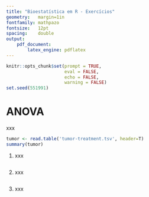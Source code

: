 ```yaml
---
title: "Bioestatística em R - Exercícios"
geometry:   margin=1in
fontfamily: mathpazo
fontsize:   12pt
spacing:    double
output:
    pdf_document:
        latex_engine: pdflatex
---
```


```r
knitr::opts_chunk$set(prompt = TRUE,
                      eval = FALSE,
                      echo = FALSE,
                      warning = FALSE)
set.seed(551991)
```

\begin{itemize}
    \item[] \makebox[2cm]{Nome:\hfill}      \line(1,0){250}
    \item[] \makebox[2cm]{Data:\hfill}      \line(1,0){250}
    \item[] \makebox[2cm]{Matricula:\hfill} \line(1,0){250}
\end{itemize}

# ANOVA

xxx

```r
tumor <- read.table('tumor-treatment.tsv', header=T)
summary(tumor)
```

1. xxx

```r
```

2. xxx

```r
```

3. xxx

```r
```
